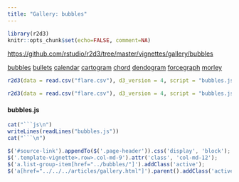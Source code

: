 ```yaml
---
title: "Gallery: bubbles"
---
```


```r
library(r2d3)
knitr::opts_chunk$set(echo=FALSE, comment=NA)
```

<div id="source-link">
<https://github.com/rstudio/r2d3/tree/master/vignettes/gallery/bubbles>
</div>

<div class="row">

<div class="col-sm-3">
<div class="list-group">
  <a href="../bubbles/" class="list-group-item">bubbles</a>
  <a href="../bullets/" class="list-group-item">bullets</a>
  <a href="../calendar/" class="list-group-item">calendar</a>
  <a href="../cartogram/" class="list-group-item">cartogram</a>
  <a href="../chord/" class="list-group-item">chord</a>
  <a href="../dendogram/" class="list-group-item">dendogram</a>
  <a href="../forcegraph/" class="list-group-item">forcegraph</a>
  <a href="../morley/" class="list-group-item">morley</a>
</div>
</div>

<div class="col-sm-9">

```r
r2d3(data = read.csv("flare.csv"), d3_version = 4, script = "bubbles.js")
```

```r
r2d3(data = read.csv("flare.csv"), d3_version = 4, script = "bubbles.js", width="100%")
```


#### bubbles.js

```r
cat("```js\n")
writeLines(readLines("bubbles.js"))
cat("```\n")
```


</div>

</div>


```js
$('#source-link').appendTo($('.page-header')).css('display', 'block');
$('.template-vignette>.row>.col-md-9').attr('class', 'col-md-12');
$('a.list-group-item[href="../bubbles/"]').addClass('active');
$('a[href="../../../articles/gallery.html"]').parent().addClass('active');
```



